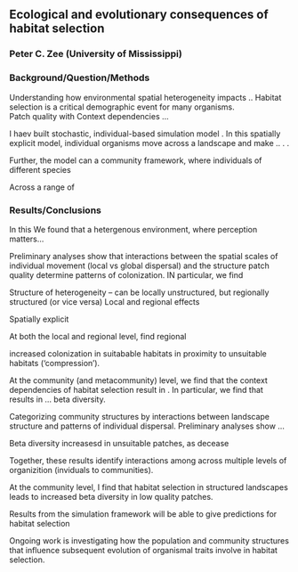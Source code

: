 ## Ecological and evolutionary consequences of habitat selection
### Peter C. Zee (University of Mississippi)

### Background/Question/Methods

Understanding how environmental spatial heterogeneity impacts  .. 
Habitat selection is a critical demographic event for many organisms.  
Patch quality with
Context dependencies ...

I haev built stochastic, individual-based simulation model . In this spatially explicit model, individual organisms move across a landscape and make .. .  . 


Further, the model can a community framework, where individuals of different species


Across a range of 







### Results/Conclusions ##
In this
We found that a hetergenous environment, where perception matters...

Preliminary analyses show that interactions between the spatial scales of individual movement (local vs global dispersal) and the structure patch quality determine patterns of colonization. IN particular, we find


Structure of heterogeneity -- can be locally unstructured, but regionally structured (or vice versa)
Local and regional effects


Spatially explicit

At both the local and regional level,  find regional 

increased colonization in suitabable habitats in proximity to unsuitable habitats ('compression').

At the community (and metacommunity) level, we find that the context dependencies of habitat selection result in . In particular, we find that results in ... beta diversity.

Categorizing community structures by interactions between landscape structure and patterns of individual dispersal. Preliminary analyses show ...

Beta diversity increasesd in unsuitable patches, as decease

Together, these results identify interactions among across multiple levels of organizition (inviduals to communities).

At the community level, I find that habitat selection in structured landscapes leads to increased beta diversity in low quality patches. 

Results from the simulation framework will be able to give predictions for habitat selection

Ongoing work is investigating how the population and community structures that influence subsequent evolution of organismal traits involve in habitat selection.




<!--
The body of the abstract is up to 400 words, split between the two sections (up to 200 words each): Background/Question/Methods, in which the objective of the study is clearly identified and the methods are described; and Results/Conclusions, in which specific results of the study are explicitly reported and their implications for ecology are briefly discussed.
The abstract must report specific results. The results may be preliminary but they may not be vague. Abstracts without explicitly stated results will be rejected.
It is understandable that abstracts describing non-traditional work may lack quantitative data; however, it is still expected that the abstract will address some question and have a “take-home message” describing specific findings.
-->